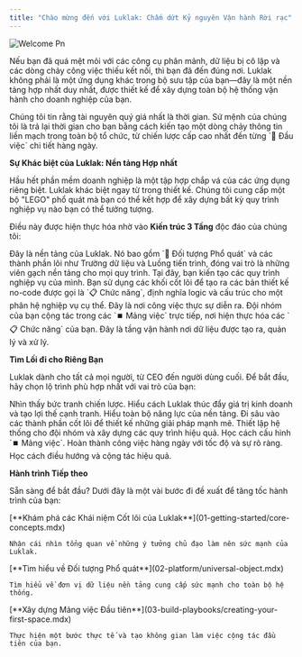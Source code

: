 ```yaml
---
title: "Chào mừng đến với Luklak: Chấm dứt Kỷ nguyên Vận hành Rời rạc"
---
```


![Welcome Pn](/images/welcome.png)

Nếu bạn đã quá mệt mỏi với các công cụ phân mảnh, dữ liệu bị cô lập và các dòng chảy công việc thiếu kết nối, thì bạn đã đến đúng nơi. Luklak không phải là một ứng dụng khác trong bộ sưu tập của bạn—đây là một nền tảng hợp nhất duy nhất, được thiết kế để xây dựng toàn bộ hệ thống vận hành cho doanh nghiệp của bạn.

<Note>
  Chúng tôi tin rằng tài nguyên quý giá nhất là thời gian. Sứ mệnh của chúng tôi là trả lại thời gian cho bạn bằng cách kiến tạo một dòng chảy thông tin liền mạch trong toàn bộ tổ chức, từ chiến lược cấp cao nhất đến từng `🧊 Đầu việc` chi tiết hàng ngày.
</Note>

**Sự Khác biệt của Luklak: Nền tảng Hợp nhất**

Hầu hết phần mềm doanh nghiệp là một tập hợp chắp vá của các ứng dụng riêng biệt. Luklak khác biệt ngay từ trong thiết kế. Chúng tôi cung cấp một bộ "LEGO" phổ quát mà bạn có thể kết hợp để xây dựng bất kỳ quy trình nghiệp vụ nào bạn có thể tưởng tượng.

Điều này được hiện thực hóa nhờ vào **Kiến trúc 3 Tầng** độc đáo của chúng tôi:

<AccordionGroup>
  <Accordion title="Tầng 1: Các Khối Cốt lõi (Core Blocks)" icon="layer-group">
    Đây là nền tảng của Luklak. Nó bao gồm `🧊 Đối tượng Phổ quát` và các thành phần lõi như Trường dữ liệu và Luồng tiến trình, đóng vai trò là những viên gạch nền tảng cho mọi quy trình.
  </Accordion>
  <Accordion title="Tầng 2: Thiết kế Chức năng (Function Design)" icon="drafting-compass">
    Tại đây, bạn kiến tạo các quy trình nghiệp vụ của mình. Bạn sử dụng các khối cốt lõi để tạo ra các bản thiết kế no-code được gọi là `📋 Chức năng`, định nghĩa logic và cấu trúc cho một phân hệ nghiệp vụ cụ thể.
  </Accordion>
  <Accordion title="Tầng 3: Sử dụng & Vận hành (Usage & Operation)" icon="users">
    Đây là nơi công việc thực sự diễn ra. Đội nhóm của bạn cộng tác trong các `⏹️ Mảng việc` trực tiếp, nơi hiện thực hóa các `📋 Chức năng` của bạn. Đây là tầng vận hành nơi dữ liệu được tạo ra, quản lý và xử lý.
  </Accordion>
</AccordionGroup>

**Tìm Lối đi cho Riêng Bạn**

Luklak dành cho tất cả mọi người, từ CEO đến người dùng cuối. Để bắt đầu, hãy chọn lộ trình phù hợp nhất với vai trò của bạn:

<CardGroup cols={2}>
  <Card title="Dành cho CEO (The Visionary)" icon="briefcase" href="/luklak-for-executives">
    Nhìn thấy bức tranh chiến lược. Hiểu cách Luklak thúc đẩy giá trị kinh doanh và tạo lợi thế cạnh tranh.
  </Card>
  <Card title="Dành cho Kiến trúc sư (The Builder)" icon="cogs" href="02-platform/universal-object">
    Hiểu toàn bộ năng lực của nền tảng. Đi sâu vào các thành phần cốt lõi để thiết kế những giải pháp mạnh mẽ.
  </Card>
  <Card title="Dành cho Trưởng nhóm (The Operator)" icon="user-group" href="03-build-playbooks/creating-your-first-space">
    Thiết lập hệ thống cho đội nhóm và xây dựng các quy trình hiệu quả. Học cách cấu hình `⏹️ Mảng việc`.
  </Card>
  <Card title="Dành cho Người dùng cuối (The Doer)" icon="user" href="/user-guide-daily-navigation">
    Hoàn thành công việc hàng ngày với tốc độ và sự rõ ràng. Học cách điều hướng và cộng tác hiệu quả.
  </Card>
</CardGroup>

**Hành trình Tiếp theo**

Sẵn sàng để bắt đầu? Dưới đây là một vài bước đi đề xuất để tăng tốc hành trình của bạn:

<Steps>
  <Step>
    [**Khám phá các Khái niệm Cốt lõi của Luklak**](01-getting-started/core-concepts.mdx)

    Nhận cái nhìn tổng quan về những ý tưởng chủ đạo làm nên sức mạnh của Luklak.
  </Step>
  <Step>
    [**Tìm hiểu về Đối tượng Phổ quát**](02-platform/universal-object.mdx)

    Tìm hiểu về đơn vị dữ liệu nền tảng cung cấp sức mạnh cho toàn bộ hệ thống.
  </Step>
  <Step>
    [**Xây dựng Mảng việc Đầu tiên**](03-build-playbooks/creating-your-first-space.mdx)

    Thực hiện một bước thực tế và tạo không gian làm việc cộng tác đầu tiên của bạn.
  </Step>
</Steps>